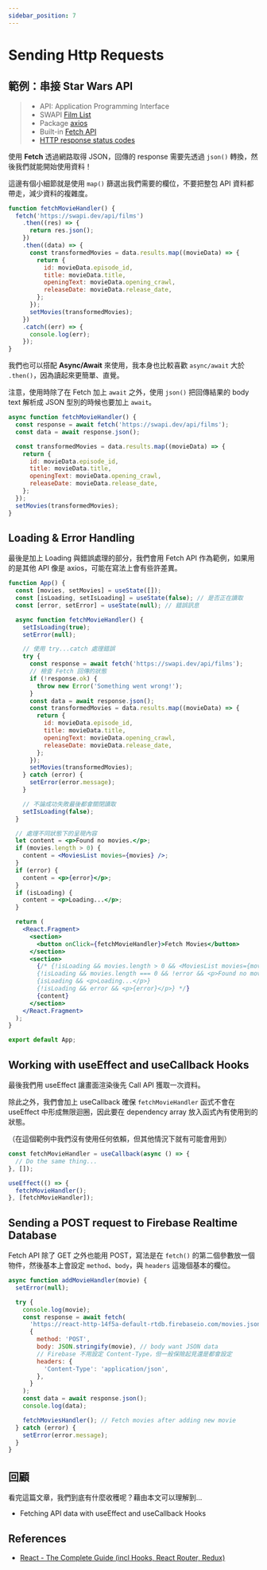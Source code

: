 ```yaml
---
sidebar_position: 7
---
```


# Sending Http Requests

## 範例：串接 Star Wars API

> - API: Application Programming Interface
> - SWAPI [Film List](https://swapi.dev/api/films)
> - Package [axios](https://github.com/axios/axios)
> - Built-in [Fetch API](https://developer.mozilla.org/zh-TW/docs/Web/API/Fetch_API/Using_Fetch)
> - [HTTP response status codes](https://developer.mozilla.org/en-US/docs/Web/HTTP/Status)

使用 **Fetch** 透過網路取得 JSON，回傳的 response 需要先透過 `json()` 轉換，然後我們就能開始使用資料！

這邊有個小細節就是使用 `map()` 篩選出我們需要的欄位，不要把整包 API 資料都帶走，減少資料的複雜度。

```jsx
function fetchMovieHandler() {
  fetch('https://swapi.dev/api/films')
    .then((res) => {
      return res.json();
    })
    .then((data) => {
      const transformedMovies = data.results.map((movieData) => {
        return {
          id: movieData.episode_id,
          title: movieData.title,
          openingText: movieData.opening_crawl,
          releaseDate: movieData.release_date,
        };
      });
      setMovies(transformedMovies);
    })
    .catch((err) => {
      console.log(err);
    });
}
```

我們也可以搭配 **Async/Await** 來使用，我本身也比較喜歡 `async/await` 大於 `.then()`，因為讀起來更簡單、直覺。

注意，使用時除了在 Fetch 加上 `await` 之外，使用 `json()` 把回傳結果的 body text 解析成 JSON 型別的時候也要加上 `await`。

```jsx
async function fetchMovieHandler() {
  const response = await fetch('https://swapi.dev/api/films');
  const data = await response.json();

  const transformedMovies = data.results.map((movieData) => {
    return {
      id: movieData.episode_id,
      title: movieData.title,
      openingText: movieData.opening_crawl,
      releaseDate: movieData.release_date,
    };
  });
  setMovies(transformedMovies);
}
```

## Loading & Error Handling

最後是加上 Loading 與錯誤處理的部分，我們會用 Fetch API 作為範例，如果用的是其他 API 像是 axios，可能在寫法上會有些許差異。

```jsx
function App() {
  const [movies, setMovies] = useState([]);
  const [isLoading, setIsLoading] = useState(false); // 是否正在讀取
  const [error, setError] = useState(null); // 錯誤訊息

  async function fetchMovieHandler() {
    setIsLoading(true);
    setError(null);

    // 使用 try...catch 處理錯誤
    try {
      const response = await fetch('https://swapi.dev/api/films');
      // 檢查 Fetch 回傳的狀態
      if (!response.ok) {
        throw new Error('Something went wrong!');
      }
      const data = await response.json();
      const transformedMovies = data.results.map((movieData) => {
        return {
          id: movieData.episode_id,
          title: movieData.title,
          openingText: movieData.opening_crawl,
          releaseDate: movieData.release_date,
        };
      });
      setMovies(transformedMovies);
    } catch (error) {
      setError(error.message);
    }

    // 不論成功失敗最後都會關閉讀取
    setIsLoading(false);
  }

  // 處理不同狀態下的呈現內容
  let content = <p>Found no movies.</p>;
  if (movies.length > 0) {
    content = <MoviesList movies={movies} />;
  }
  if (error) {
    content = <p>{error}</p>;
  }
  if (isLoading) {
    content = <p>Loading...</p>;
  }

  return (
    <React.Fragment>
      <section>
        <button onClick={fetchMovieHandler}>Fetch Movies</button>
      </section>
      <section>
        {/* {!isLoading && movies.length > 0 && <MoviesList movies={movies} />}
        {!isLoading && movies.length === 0 && !error && <p>Found no movies.</p>}
        {isLoading && <p>Loading...</p>}
        {!isLoading && error && <p>{error}</p>} */}
        {content}
      </section>
    </React.Fragment>
  );
}

export default App;
```

## Working with useEffect and useCallback Hooks

最後我們用 useEffect 讓畫面渲染後先 Call API 獲取一次資料。

除此之外，我們會加上 useCallback 確保 `fetchMovieHandler` 函式不會在 useEffect 中形成無限迴圈，因此要在 dependency array 放入函式內有使用到的狀態。

（在這個範例中我們沒有使用任何依賴，但其他情況下就有可能會用到）

```jsx
const fetchMovieHandler = useCallback(async () => {
  // Do the same thing...
}, []);

useEffect(() => {
  fetchMovieHandler();
}, [fetchMovieHandler]);
```

## Sending a POST request to Firebase Realtime Database

Fetch API 除了 GET 之外也能用 POST，寫法是在 `fetch()` 的第二個參數放一個物件，然後基本上會設定 `method`、`body`，與 `headers` 這幾個基本的欄位。

```jsx
async function addMovieHandler(movie) {
  setError(null);

  try {
    console.log(movie);
    const response = await fetch(
      'https://react-http-14f5a-default-rtdb.firebaseio.com/movies.json',
      {
        method: 'POST',
        body: JSON.stringify(movie), // body want JSON data
        // Firebase 不用設定 Content-Type，但一般保險起見還是都會設定
        headers: {
          'Content-Type': 'application/json',
        },
      }
    );
    const data = await response.json();
    console.log(data);

    fetchMoviesHandler(); // Fetch movies after adding new movie
  } catch (error) {
    setError(error.message);
  }
}
```

## 回顧

看完這篇文章，我們到底有什麼收穫呢？藉由本文可以理解到…

- Fetching API data with useEffect and useCallback Hooks

## References

- [React - The Complete Guide (incl Hooks, React Router, Redux)](https://www.udemy.com/course/react-the-complete-guide-incl-redux/)
